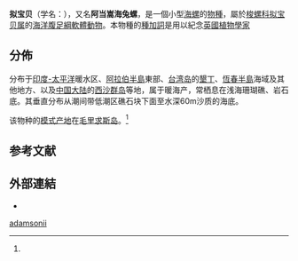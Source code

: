 {{Speciesbox
 | taxon              = Pseudocypraea adamsonii
 | authority          = ({{link-en|George Brettingham Sowerby I|George Brettingham Sowerby I|Sowerby}}, 1832)
 | synonyms_ref       = {{r|WoRMS_216907}}
 | synonyms           = 
*''Cypraea adansoni'' <small>Fischer, 1884</small>
* ''Cypraea adansoniana'' <small>[[Ferdinand_Stoliczka|Stoliczka]], 1868</small>
}}

'''拟宝贝'''（学名：''{{lang|la|Pseudocypraea adamsonii}}''）{{r|id10716}}，又名'''阿当嵩海兔螺'''{{r|shell_511 |shelldoc_100368}}，是一個小型{{r|shelldoc_120090304002_11}}[[海螺|海螺]]的[[物種|物種]]，屬於[[梭螺科|梭螺科]][[拟宝贝属|拟宝贝属]]的[[海洋生物|海洋]][[腹足綱|腹足綱]][[軟體動物|軟體動物]]{{r|id10716|shell_511|zgdwz|shelldoc_420090220040_04|WoRMS_216907}}。本物種的[[種加詞|種加詞]]是用以紀念[[英國植物學家|英國植物學家]]{{link-en|Robert Stephen Adamson}}{{r|Eggli & Newton}}

==分佈==
分布于[[印度太平洋區|印度-太平洋]]暖水区{{r|id10716}}、[[阿拉伯半島|阿拉伯半島]]東部{{r|shell_511|shelldoc_720090224024}}、[[台湾岛|台湾岛]]{{r|id10716|shell_511| shelldoc_100368|shelldoc_200001|shelldoc_320090219045}}的[[墾丁|墾丁]]{{r|shelldoc_200008}}、[[恆春半島|恆春半島]]海域{{r|shelldoc_100368}}及其他地方、以及[[中国大陆|中国大陆]]的[[西沙群岛|西沙群岛]]{{r|id10716|shell_511|shelldoc_420090220131}}等地，属于暖海产{{r|id10716}}，常栖息在浅海珊瑚礁、岩石底{{r|shell_511}}。其垂直分布从潮间带低潮区礁石块下面至水深60m沙质的海底{{r|id10716}}。

该物种的[[模式产地|模式产地]]在[[毛里求斯岛|毛里求斯岛]]。<ref name='id10716'/>

==参考文献==
{{reflist|refs=
<ref name="Eggli & Newton">{{cite book
 | url         = {{google books |plainurl=yes |id=u2n5vusQ1DEC |pg=PA3 }}
 | last1     = Eggli | first1    = U.
 | last2     = Newton| first2    = L.E.
 | year      = 2004
 | title     = Etymological Dictionary of Succulent Plant Names
 | publisher = Springer Berlin Heidelberg
 | isbn = 978-3-540-00489-9 |page=3
 | access-date = 2018-09-25 |language=en }}</ref>
<ref name='id10716'>{{cite web
 | url =http://www.bioinfo.cn/db05/BjdwSpecies.php?action=view&id=10716 | deadurl =yes
 | archive-url =https://web.archive.org/web/20131203122335/http://www.bioinfo.cn/db05/BjdwSpecies.php?action=view&id=10716
 | title =拟宝贝 | work =《中国动物物种编目数据库》
 | publisher =中国科学院微生物研究所| author =中国科学院动物研究所
 | access-date =2009-04-28| archive-date =2013-12-03 | language=zh-hans }}</ref>
<ref name="shell_511">{{cite web
 |url=http://shell.sinica.edu.tw/chinese/shellbase_detail.php?science_no=511
 |title=国际贝库：阿当嵩海兔螺
 |publisher=台湾贝类资料库
 |access-date=2018-05-08
 |language=zh-hant
 |archive-date=2016-03-04
 |archive-url=https://web.archive.org/web/20160304103549/http://shell.sinica.edu.tw/chinese/shellbase_detail.php?science_no=511
 |dead-url=no
 }}</ref>
<ref name="shelldoc_100368">{{shelldoc_100368}}</ref>
<ref name="shelldoc_200001">{{shelldoc_200001}}</ref>
<ref name="shelldoc_200008">{{shelldoc_200008}}</ref>
<ref name="shelldoc_320090219045">{{shelldoc_320090219045}}</ref>
<ref name="shelldoc_120090304002_11">{{shelldoc_120090304002_11}}</ref>
<ref name="shelldoc_420090220040_04">{{shelldoc_420090220040_04}}</ref>
<ref name="shelldoc_420090220131">{{shelldoc_420090220131}}</ref>
<ref name="shelldoc_720090224024">{{shelldoc_720090224024}}</ref>
<ref name="WoRMS_216907">{{WoRMS |id=216907
 |title=''Pseudocypraea adamsonii'' (G.B. Sowerby I, 1832) |
 |access-date=2019-01-08 }}</ref>
<ref name="zgdwz">{{中國動物志/W07
 |chapter=拟宝贝 Pseudocypraea adamsonii Sowerby
 |chapter-url=http://www.lifescience.com.cn/info/101297
 |access-date=2018-08-06 }}</ref>
}}

==外部連結==
{{commonscat|Pseudocypraea adamsonii}}
*{{Wikispecies-inline|Pseudocypraea adamsonii}}
{{Taxonbar|from=Q6781858}}
[[Category:拟宝贝属|adamsonii]]
{{软体动物小作品}}